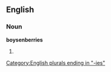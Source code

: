 ==English==
===Noun===
'''boysenberries'''

# {{plural of|[[boysenberry]]}}

[[Category:English plurals ending in "-ies"]]